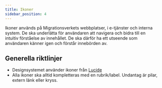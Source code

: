 ```yaml
---
title: Ikoner
sidebar_position: 4
---
```


Ikoner används på Migrationsverkets webbplatser, i e-tjänster och interna system.
De ska underlätta för användaren att navigera och bidra till en intuitiv förståelse av innehållet.
De ska därför ha ett utseende som användaren känner igen och förstår innebörden av.

## Generella riktlinjer

- Designsystemet använder ikoner från [Lucide](https://lucide.dev/)
- Alla ikoner ska alltid kompletteras med en rubrik/label. Undantag är pilar, extern länk eller kryss.
